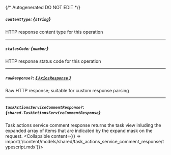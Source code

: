 {/* Autogenerated DO NOT EDIT  */}

##### `contentType`: *{`string`}*
HTTP response content type for this operation

---
##### `statusCode`: *{`number`}*
HTTP response status code for this operation

---
##### `rawResponse?`: [*{ `AxiosResponse` }*](https://axios-http.com/docs/res_schema)
Raw HTTP response; suitable for custom response parsing

---
##### `taskActionsServiceCommentResponse?`: *{`shared.TaskActionsServiceCommentResponse`}*
Task actions service comment response returns the task view inluding the expanded array of items that are indicated by the expand mask on the request.
<Collapsible content={() => import('/content/models/shared/task_actions_service_comment_response/typescript.mdx')}>
</Collapsible>

